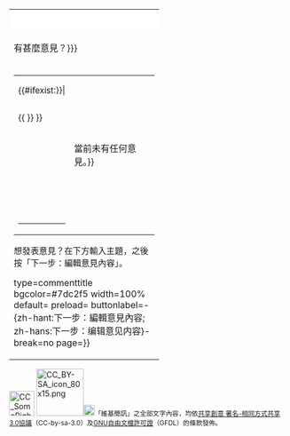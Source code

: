 {| style="width: 100%; background-color: #7dc2f5; -moz-border-radius: 10px; -webkit-border-radius: 10px; border-radius:10px; table-layout: fixed;"
|-
| style="background-color: #fff; -moz-border-radius: 10px; -webkit-border-radius: 10px; border-radius:10px; text-align: center; padding: 10px 0; width: 80%;" | <div style="font-size: 110%">{{{topic|留言區}}}</div>
|-
| style="width: 12.5em; " class="plainlinks" | {{{question|你對於{{{1|本頁的內容}}}有甚麼意見？}}}
|-
| style="width: 12.5em; " class="plainlinks" | 
{| width="100%"
| <div style="font-size: 95%">
{{#ifexist:{{{page|{{TALKPAGENAME}}}}}|<div style="height:200px; overflow: auto; width: auto;">
{{ {{{page|{{TALKPAGENAME}}}}} }}
</div>
----
|當前未有任何意見。}}
</div>
|}
<div style="font-size: 95%">想發表意見？在下方輸入主題，之後按「下一步：編輯意見內容」。</div>
<inputbox>
type=commenttitle
bgcolor=#7dc2f5
width=100%
default=
preload=
buttonlabel=-{zh-hant:下一步：編輯意見內容; zh-hans:下一步：编辑意见内容}-
break=no
page={{{page|{{TALKPAGENAME}}}}}
</inputbox>
|}
[[File:CC_SomeRightsReserved_Big.png|right|45px]]
[[File:CC BY-SA icon 80x15.png|85px]][[File:Heckert GNU white.svg|20px]]<small>「維基簡訊」之全部文字內容，均依[[Wikipedia:CC-BY-SA-3.0协议文本|共享創意 署名-相同方式共享 3.0協議]]（CC-by-sa-3.0）及[[Wikipedia:GNU自由文檔許可證文本|GNU自由文檔許可證]]（GFDL）的條款發佈。</small>